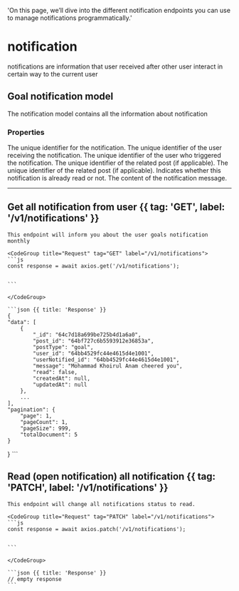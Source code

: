   'On this page, we’ll dive into the different notification endpoints you can use to manage notifications programmatically.'

# notification

notifications are information that user received after other user interact in certain way to the current user

## Goal notification model

The notification model contains all the information about notification

### Properties

<Properties>
  <Property name="_id" type="objectId">
    The unique identifier for the notification.
  </Property>
  <Property name="user_id" type="objectId">
    The unique identifier of the user receiving the notification.
  </Property>
  <Property name="userNotified_id" type="objectId">
    The unique identifier of the user who triggered the notification.
  </Property>
  <Property name="post_id" type="objectId">
    The unique identifier of the related post (if applicable).
  </Property>
    <Property name="postType" type="objectId">
    The unique identifier of the related post (if applicable).
  </Property>
    <Property name="read" type="boolean">
    Indicates whether this notification is already read or not.
  </Property>
  <Property name="message" type="string">
    The content of the notification message.
  </Property>
</Properties>




---

## Get all notification from user {{ tag: 'GET', label: '/v1/notifications' }}
 
<Row>
  <Col>

    This endpoint will inform you about the user goals notification monthly
    
  </Col>
  <Col sticky>    

    <CodeGroup title="Request" tag="GET" label="/v1/notifications">
    ```js
    const response = await axios.get('/v1/notifications');


    ```

    </CodeGroup>

    ```json {{ title: 'Response' }}
    {
    "data": [
        {
            "_id": "64c7d18a699be725b4d1a6a0",
            "post_id": "64bf727c6b5593912e36853a",
            "postType": "goal",
            "user_id": "64bb4529fc44e4615d4e1001",
            "userNotified_id": "64bb4529fc44e4615d4e1001",
            "message": "Mohammad Khoirul Anam cheered you",
            "read": false,
            "createdAt": null,
            "updatedAt": null
        },
        ...
    ],
    "pagination": {
        "page": 1,
        "pageCount": 1,
        "pageSize": 999,
        "totalDocument": 5
    }
}
    ```

  </Col>
</Row>

## Read (open notification) all notification {{ tag: 'PATCH', label: '/v1/notifications' }}
 
<Row>
  <Col>

    This endpoint will change all notifications status to read.
    
  </Col>
  <Col sticky>    

    <CodeGroup title="Request" tag="PATCH" label="/v1/notifications">
    ```js
    const response = await axios.patch('/v1/notifications');


    ```

    </CodeGroup>

    ```json {{ title: 'Response' }}
    // empty response
    ```

  </Col>
</Row>